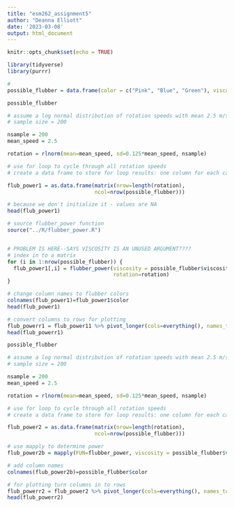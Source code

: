 ```yaml
---
title: "esm262_assignment5"
author: "Deanna Elliott"
date: '2023-03-08'
output: html_document
---
```


```r
knitr::opts_chunk$set(echo = TRUE)

library(tidyverse)
library(purrr)
```

```r

#
possible_flubber = data.frame(color = c("Pink", "Blue", "Green"), viscosity = c(150, 1500, 4000))

```

```r

possible_flubber

# assume a log normal distribution of rotation speeds with mean 2.5 m/s
# sample size = 200

nsample = 200
mean_speed = 2.5

rotation = rlnorm(mean=mean_speed, sd=0.125*mean_speed, nsample)

# use for loop to cycle through all rotation speeds
# create a data frame to store for loop results: one column for each car and one row for each speed

flub_power1 = as.data.frame(matrix(nrow=length(rotation),
                            ncol=nrow(possible_flubber)))

# because we don't initialize it - values are NA
head(flub_power1)

# source flubber_power function
source("../R/flubber_power.R")


# PROBLEM IS HERE--SAYS VISCOSITY IS AN UNUSED ARGUMENT????
# index in to a matrix
for (i in 1:nrow(possible_flubber)) {
  flub_power1[,i] = flubber_power(viscosity = possible_flubber$viscosity[i],
                                  rotation=rotation)
}

# change column names to flubber colors
colnames(flub_power1)=flub_power1$color
head(flub_power1)

# convert columns to rows for plotting
flub_powerr1 = flub_power11 %>% pivot_longer(cols=everything(), names_to="color", values_to="power")
head(flub_powerr1)
```


```r

possible_flubber

# assume a log normal distribution of rotation speeds with mean 2.5 m/s
# sample size = 200

nsample = 200
mean_speed = 2.5

rotation = rlnorm(mean=mean_speed, sd=0.125*mean_speed, nsample)

# use for loop to cycle through all rotation speeds
# create a data frame to store for loop results: one column for each car and one row for each speed

flub_power2 = as.data.frame(matrix(nrow=length(rotation),
                            ncol=nrow(possible_flubber)))

# use mapply to determine power
flub_power2b = mapply(FUN=flubber_power, viscosity = possible_flubber$viscosity, MoreArgs = list(rotation=rotation))

# add column names
colnames(flub_power2b)=possible_flubber$color

# for plotting turn columns in to rows
flub_powerr2 = flub_power2 %>% pivot_longer(cols=everything(), names_to="color", values_to="power")
head(flub_powerr2)

```


